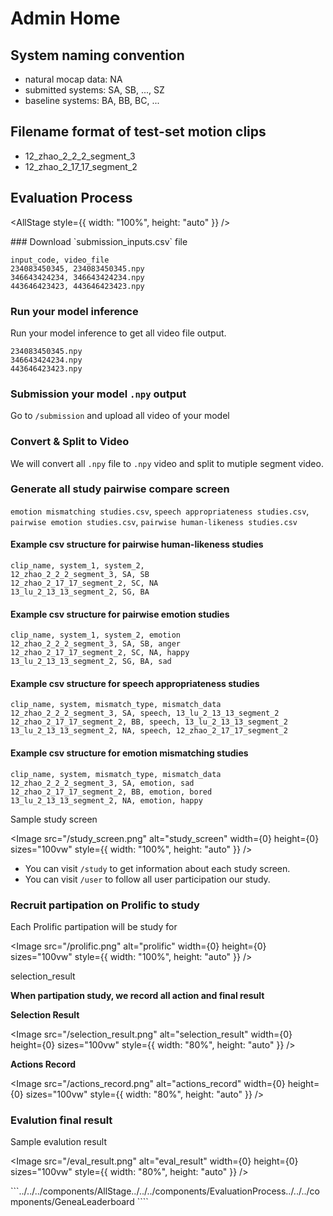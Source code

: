 
# Admin Home

## System naming convention

- natural mocap data: NA
- submitted systems: SA, SB, ..., SZ
- baseline systems: BA, BB, BC, ...

## Filename format of test-set motion clips

- 12_zhao_2_2_2_segment_3
- 12_zhao_2_17_17_segment_2

## Evaluation Process

<AllStage style={{ width: "100%", height: "auto" }} />

<Steps>
### Download `submission_inputs.csv` file

```text
input_code, video_file
234083450345, 234083450345.npy
346643424234, 346643424234.npy
443646423423, 443646423423.npy
```

### Run your model inference

Run your model inference to get all video file output.

```text
234083450345.npy
346643424234.npy
443646423423.npy
```

### Submission your model `.npy` output

Go to `/submission` and upload all video of your model

### Convert & Split to Video

We will convert all `.npy` file to `.npy` video and split to mutiple segment video.

### Generate all study pairwise compare screen

`emotion mismatching studies.csv`,
`speech appropriateness studies.csv`,
`pairwise emotion studies.csv`,
`pairwise human-likeness studies.csv`

#### Example csv structure for pairwise human-likeness studies

```csv
clip_name, system_1, system_2,
12_zhao_2_2_2_segment_3, SA, SB
12_zhao_2_17_17_segment_2, SC, NA
13_lu_2_13_13_segment_2, SG, BA
```

#### Example csv structure for pairwise emotion studies

```csv
clip_name, system_1, system_2, emotion
12_zhao_2_2_2_segment_3, SA, SB, anger
12_zhao_2_17_17_segment_2, SC, NA, happy
13_lu_2_13_13_segment_2, SG, BA, sad
```

#### Example csv structure for speech appropriateness studies

```csv
clip_name, system, mismatch_type, mismatch_data
12_zhao_2_2_2_segment_3, SA, speech, 13_lu_2_13_13_segment_2
12_zhao_2_17_17_segment_2, BB, speech, 13_lu_2_13_13_segment_2
13_lu_2_13_13_segment_2, NA, speech, 12_zhao_2_17_17_segment_2
```

#### Example csv structure for emotion mismatching studies

```csv
clip_name, system, mismatch_type, mismatch_data
12_zhao_2_2_2_segment_3, SA, emotion, sad
12_zhao_2_17_17_segment_2, BB, emotion, bored
13_lu_2_13_13_segment_2, NA, emotion, happy
```

Sample study screen

<Image
  src="/study_screen.png"
  alt="study_screen"
  width={0}
  height={0}
  sizes="100vw"
  style={{ width: "100%", height: "auto" }}
/>

- You can visit `/study` to get information about each study screen.
- You can visit `/user` to follow all user participation our study.

### Recruit partipation on Prolific to study

Each Prolific partipation will be study for

<Image
  src="/prolific.png"
  alt="prolific"
  width={0}
  height={0}
  sizes="100vw"
  style={{ width: "100%", height: "auto" }}
/>

selection_result

**When partipation study, we record all action and final result**

**Selection Result**

<Image
  src="/selection_result.png"
  alt="selection_result"
  width={0}
  height={0}
  sizes="100vw"
  style={{ width: "80%", height: "auto" }}
/>

**Actions Record**

<Image
  src="/actions_record.png"
  alt="actions_record"
  width={0}
  height={0}
  sizes="100vw"
  style={{ width: "80%", height: "auto" }}
/>

### Evalution final result

Sample evalution result

<Image
  src="/eval_result.png"
  alt="eval_result"
  width={0}
  height={0}
  sizes="100vw"
  style={{ width: "80%", height: "auto" }}
/>

</Steps>
```../../../components/AllStage../../../components/EvaluationProcess../../../components/GeneaLeaderboard
````
